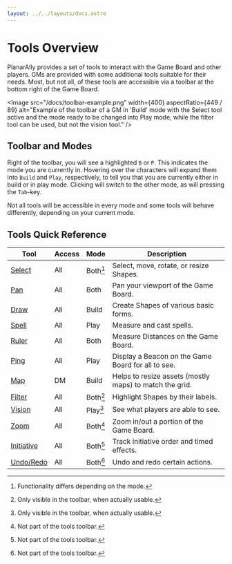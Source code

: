 ```yaml
---
layout: ../../layouts/docs.astro
---
```



# Tools Overview

PlanarAlly provides a set of tools to interact with the Game Board and other players.
GMs are provided with some additional tools suitable for their needs.
Most, but not all, of these tools are accessible via a toolbar at the bottom right of the Game Board.

<Image
    src="/docs/toolbar-example.png"
    width={400}
    aspectRatio={449 / 89}
    alt="Example of the toolbar of a GM in 'Build' mode with the Select tool active and the mode ready to be changed into Play mode, while the filter tool can be used, but not the vision tool."
/>

## Toolbar and Modes

Right of the toolbar, you will see a highlighted `B` or `P`.
This indicates the mode you are currently in.
Hovering over the characters will expand them into `Build` and `Play`, respectively, to tell you that you are currently either in build or in play mode.
Clicking will switch to the other mode, as will pressing the `Tab`-key.

Not all tools will be accessible in every mode and some tools will behave differently, depending on your current mode.

## Tools Quick Reference

| Tool                                  | Access | Mode     | Description                                             |
| ------------------------------------- | ------ | -------- | ------------------------------------------------------- |
| [Select](/docs/tools/select/)         | All    | Both[^1] | Select, move, rotate, or resize Shapes.                 |
| [Pan](/docs/tools/pan/)               | All    | Both     | Pan your viewport of the Game Board.                    |
| [Draw](/docs/tools/draw/)             | All    | Build    | Create Shapes of various basic forms.                   |
| [Spell](/docs/tools/spell/)           | All    | Play     | Measure and cast spells.                                |
| [Ruler](/docs/tools/ruler/)           | All    | Both     | Measure Distances on the Game Board.                    |
| [Ping](/docs/tools/ping/)             | All    | Play     | Display a Beacon on the Game Board for all to see.      |
| [Map](/docs/tools/map/)               | DM     | Build    | Helps to resize assets (mostly maps) to match the grid. |
| [Filter](/docs/tools/filter/)         | All    | Both[^2] | Highlight Shapes by their labels.                       |
| [Vision](/docs/tools/vision/)         | All    | Play[^2] | See what players are able to see.                       |
| [Zoom](/docs/tools/zoom/)             | All    | Both[^3] | Zoom in/out a portion of the Game Board.                |
| [Initiative](/docs/tools/initiative/) | All    | Both[^3] | Track initiative order and timed effects.               |
| [Undo/Redo](/docs/tools/undo/)        | All    | Both[^3] | Undo and redo certain actions.                          |

[^1]: Functionality differs depending on the mode.
[^2]: Only visible in the toolbar, when actually usable.
[^3]: Not part of the tools toolbar.
